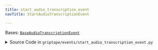 ```yaml
---
title: start_audio_transcription_event
navTitle: StartAudioTranscriptionEvent

---
```


<span id="griptape.events.start_audio_transcription_event.StartAudioTranscriptionEvent"></span>

Bases:
 [`BaseAudioTranscriptionEvent`](base_audio_transcription_event.mdx#griptape.events.base_audio_transcription_event.BaseAudioTranscriptionEvent "BaseAudioTranscriptionEvent (griptape.events.base_audio_transcription_event.BaseAudioTranscriptionEvent)")

<details><summary>Source Code in <code>griptape&#47;events&#47;start_audio_transcription_event.py</code></summary>

```python
class StartAudioTranscriptionEvent(BaseAudioTranscriptionEvent): ...
```

</details>
